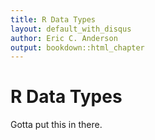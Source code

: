 ```yaml
---
title: R Data Types
layout: default_with_disqus
author: Eric C. Anderson
output: bookdown::html_chapter
---
```


# R Data Types {#r-data-types}
Gotta put this in there.

